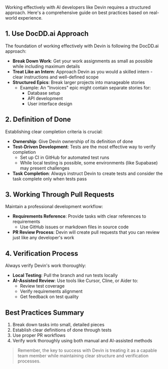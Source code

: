 Working effectively with AI developers like Devin requires a structured approach. Here's a comprehensive guide on best practices based on real-world experience.

## 1. Use DocDD.ai Approach

The foundation of working effectively with Devin is following the DocDD.ai approach:

- **Break Down Work**: Get your work assignments as small as possible while including maximum details
- **Treat Like an Intern**: Approach Devin as you would a skilled intern - clear instructions and well-defined scope
- **Structured Epics**: Break larger projects into manageable stories
  - Example: An "Invoices" epic might contain separate stories for:
    - Database setup
    - API development
    - User interface design

## 2. Definition of Done

Establishing clear completion criteria is crucial:

- **Ownership**: Give Devin ownership of its definition of done
- **Test-Driven Development**: Tests are the most effective way to verify completion
  - Set up CI in GitHub for automated test runs
  - While local testing is possible, some environments (like Supabase) may present challenges
- **Task Completion**: Always instruct Devin to create tests and consider the task complete only when tests pass

## 3. Working Through Pull Requests

Maintain a professional development workflow:

- **Requirements Reference**: Provide tasks with clear references to requirements
  - Use GitHub issues or markdown files in source code
- **PR Review Process**: Devin will create pull requests that you can review just like any developer's work

## 4. Verification Process

Always verify Devin's work thoroughly:

- **Local Testing**: Pull the branch and run tests locally
- **AI-Assisted Review**: Use tools like Cursor, Cline, or Aider to:
  - Review test coverage
  - Verify requirements alignment
  - Get feedback on test quality

## Best Practices Summary

1. Break down tasks into small, detailed pieces
2. Establish clear definitions of done through tests
3. Use proper PR workflows
4. Verify work thoroughly using both manual and AI-assisted methods

> Remember, the key to success with Devin is treating it as a capable team member while maintaining clear structure and verification processes.
